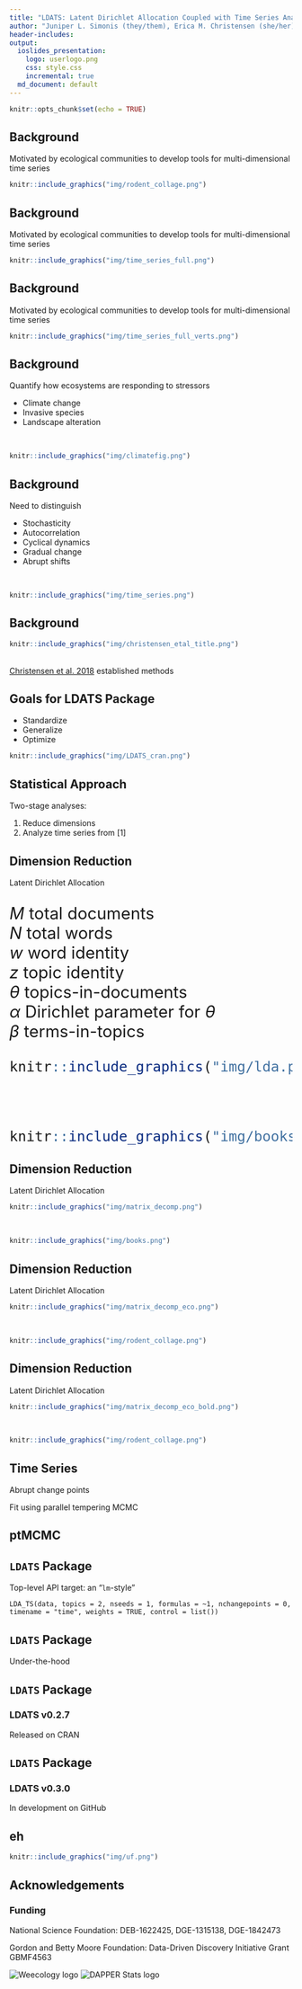 ```yaml
---
title: "LDATS: Latent Dirichlet Allocation Coupled with Time Series Analyses"
author: "Juniper L. Simonis (they/them), Erica M. Christensen (she/her), David J. Harris (he/him), Renata M. Diaz (she/her), Hao Ye (he/him), Ethan P. White (he/him), S.K. Morgan Ernest (she/her)"
header-includes: 
output:
  ioslides_presentation: 
    logo: userlogo.png
    css: style.css
    incremental: true
  md_document: default
---
```


```r
knitr::opts_chunk$set(echo = TRUE)
```
## Background

Motivated by ecological communities to develop tools for  multi-dimensional time series


```r
knitr::include_graphics("img/rodent_collage.png")
```

## Background

Motivated by ecological communities to develop tools for  multi-dimensional time series


```r
knitr::include_graphics("img/time_series_full.png")
```

## Background

Motivated by ecological communities to develop tools for  multi-dimensional time series


```r
knitr::include_graphics("img/time_series_full_verts.png")
```



## Background

Quantify how ecosystems are responding to stressors

<div class="columns-2">
* Climate change
* Invasive species
* Landscape alteration

<br>
```r
knitr::include_graphics("img/climatefig.png")
```
</div>

## Background

<div class="columns-2">

Need to distinguish

* Stochasticity
* Autocorrelation
* Cyclical dynamics
* Gradual change
* Abrupt shifts

<br>
```r
knitr::include_graphics("img/time_series.png")
```

</div>

## Background

```r
knitr::include_graphics("img/christensen_etal_title.png")
```

<br>
[Christensen et al. 2018](https://esajournals.onlinelibrary.wiley.com/doi/full/10.1002/ecy.2373) established methods

## Goals for LDATS Package 

* Standardize
* Generalize
* Optimize

<div class="build">
```r
knitr::include_graphics("img/LDATS_cran.png")
```
</div>


## Statistical Approach

Two-stage analyses:

1. Reduce dimensions 
2. Analyze time series from [1]

## Dimension Reduction 
Latent Dirichlet Allocation

<div class="columns-2" style="font-size: 22pt">
<div class="build">
$M$ total documents  
$N$ total words  
$w$ word identity  
$z$ topic identity  
$\theta$ topics-in-documents   
$\alpha$ Dirichlet parameter for $\theta$  
$\beta$ terms-in-topics  
</div>

```r
knitr::include_graphics("img/lda.png")
```

&nbsp;
&nbsp;
<div class="build">
```r
knitr::include_graphics("img/books.png")
```
</div>
</div>






## Dimension Reduction 
Latent Dirichlet Allocation

```r
knitr::include_graphics("img/matrix_decomp.png")
```

&nbsp;
```r
knitr::include_graphics("img/books.png")
```

## Dimension Reduction 
Latent Dirichlet Allocation

```r
knitr::include_graphics("img/matrix_decomp_eco.png")
```
  
&nbsp;
```r
knitr::include_graphics("img/rodent_collage.png")
```

## Dimension Reduction 
Latent Dirichlet Allocation

```r
knitr::include_graphics("img/matrix_decomp_eco_bold.png")
```
  
&nbsp;
```r
knitr::include_graphics("img/rodent_collage.png")
```




## Time Series

Abrupt change points

Fit using parallel tempering MCMC

## ptMCMC


## `LDATS` Package

Top-level API target: an "`lm`-style"

`
LDA_TS(data, topics = 2, nseeds = 1, formulas = ~1, nchangepoints = 0, 
    timename = "time", weights = TRUE, control = list())
`

## `LDATS` Package

Under-the-hood


## `LDATS` Package

### LDATS v0.2.7

Released on CRAN

## `LDATS` Package

### LDATS v0.3.0

In development on GitHub

## eh

```r
knitr::include_graphics("img/uf.png")
```

## Acknowledgements

### Funding 

National Science Foundation: DEB-1622425, DGE-1315138, DGE-1842473

Gordon and Betty Moore Foundation: Data-Driven Discovery Initiative Grant GBMF4563 


![Weecology logo](img/weecology_logo.png)
![DAPPER Stats logo](img/logo_web_color.png)
